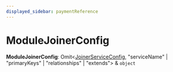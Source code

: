 ```yaml
---
displayed_sidebar: paymentReference
---
```



# ModuleJoinerConfig

 **ModuleJoinerConfig**: Omit&#60;[JoinerServiceConfig](../../interfaces/payment.JoinerServiceConfig/page.mdx), "serviceName" \| "primaryKeys" \| "relationships" \| "extends"&#62; & `object`
